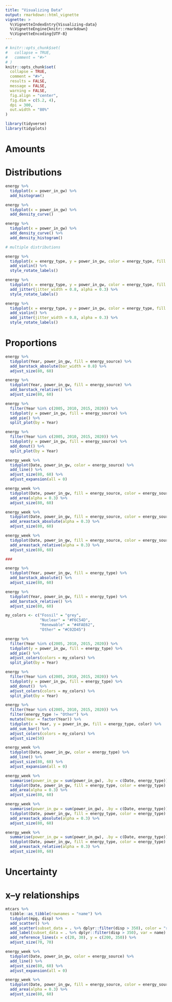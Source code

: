 ```yaml
---
title: "Visualizing Data"
output: rmarkdown::html_vignette
vignette: >
  %\VignetteIndexEntry{Visualizing-data}
  %\VignetteEngine{knitr::rmarkdown}
  %\VignetteEncoding{UTF-8}
---
```


```r
# knitr::opts_chunk$set(
#   collapse = TRUE,
#   comment = "#>"
# )
knitr::opts_chunk$set(
  collapse = TRUE,
  comment = "#>",
  results = FALSE,
  message = FALSE,
  warning = FALSE,
  fig.align = "center",
  fig.dim = c(5.2, 4),
  dpi = 300,
  out.width = "80%"
)

```

```r
library(tidyverse)
library(tidyplots)
```
# Amounts

# Distributions

```r
energy %>% 
  tidyplot(x = power_in_gw) %>% 
  add_histogram()

energy %>% 
  tidyplot(x = power_in_gw) %>% 
  add_density_curve()

energy %>% 
  tidyplot(x = power_in_gw) %>% 
  add_density_curve() %>% 
  add_density_histogram()

# multiple distributions

energy %>% 
  tidyplot(x = energy_type, y = power_in_gw, color = energy_type, fill = energy_type) %>% 
  add_violin() %>% 
  style_rotate_labels()

energy %>% 
  tidyplot(x = energy_type, y = power_in_gw, color = energy_type, fill = energy_type) %>% 
  add_jitter(jitter_width = 0.8, alpha = 0.3) %>% 
  style_rotate_labels()

energy %>% 
  tidyplot(x = energy_type, y = power_in_gw, color = energy_type, fill = energy_type) %>% 
  add_violin() %>% 
  add_jitter(jitter_width = 0.8, alpha = 0.3) %>% 
  style_rotate_labels()

```


# Proportions

```r
energy %>% 
  tidyplot(Year, power_in_gw, fill = energy_source) %>% 
  add_barstack_absolute(bar_width = 0.8) %>% 
  adjust_size(80, 60)

energy %>% 
  tidyplot(Year, power_in_gw, fill = energy_source) %>% 
  add_barstack_relative() %>% 
  adjust_size(80, 60)

energy %>% 
  filter(Year %in% c(2005, 2010, 2015, 2020)) %>% 
  tidyplot(y = power_in_gw, fill = energy_source) %>% 
  add_pie() %>% 
  split_plot(by = Year)

energy %>% 
  filter(Year %in% c(2005, 2010, 2015, 2020)) %>% 
  tidyplot(y = power_in_gw, fill = energy_source) %>% 
  add_donut() %>% 
  split_plot(by = Year)

energy_week %>% 
  tidyplot(Date, power_in_gw, color = energy_source) %>% 
  add_line() %>% 
  adjust_size(80, 60) %>% 
  adjust_expansion(all = 0)

energy_week %>% 
  tidyplot(Date, power_in_gw, fill = energy_source, color = energy_source) %>% 
  add_area(alpha = 0.3) %>% 
  adjust_size(80, 60)

energy_week %>% 
  tidyplot(Date, power_in_gw, fill = energy_source, color = energy_source) %>% 
  add_areastack_absolute(alpha = 0.3) %>% 
  adjust_size(80, 60)

energy_week %>% 
  tidyplot(Date, power_in_gw, fill = energy_source, color = energy_source) %>% 
  add_areastack_relative(alpha = 0.3) %>% 
  adjust_size(80, 60)

###

energy %>% 
  tidyplot(Year, power_in_gw, fill = energy_type) %>% 
  add_barstack_absolute() %>% 
  adjust_size(80, 60)

energy %>% 
  tidyplot(Year, power_in_gw, fill = energy_type) %>% 
  add_barstack_relative() %>% 
  adjust_size(80, 60)

my_colors <- c("Fossil" = "grey",
               "Nuclear" = "#F6C54D",
               "Renewable" = "#4FAE62",
               "Other" = "#C02D45")

energy %>% 
  filter(Year %in% c(2005, 2010, 2015, 2020)) %>% 
  tidyplot(y = power_in_gw, fill = energy_type) %>% 
  add_pie() %>% 
  adjust_colors(colors = my_colors) %>% 
  split_plot(by = Year)

energy %>% 
  filter(Year %in% c(2005, 2010, 2015, 2020)) %>% 
  tidyplot(y = power_in_gw, fill = energy_type) %>% 
  add_donut()  %>% 
  adjust_colors(colors = my_colors) %>%  
  split_plot(by = Year)

energy %>% 
  filter(Year %in% c(2005, 2010, 2015, 2020)) %>% 
  filter(energy_type != "Other") %>% 
  mutate(Year = factor(Year)) %>% 
  tidyplot(x = Year, y = power_in_gw, fill = energy_type, color) %>% 
  add_sum_bar() %>%
  adjust_colors(colors = my_colors) %>% 
  adjust_size(50)

energy_week %>% 
  tidyplot(Date, power_in_gw, color = energy_type) %>% 
  add_line() %>% 
  adjust_size(80, 60) %>% 
  adjust_expansion(all = 0)

energy_week %>% 
  summarise(power_in_gw = sum(power_in_gw), .by = c(Date, energy_type)) %>% 
  tidyplot(Date, power_in_gw, fill = energy_type, color = energy_type) %>% 
  add_area(alpha = 0.3) %>% 
  adjust_size(80, 60)

energy_week %>% 
  summarise(power_in_gw = sum(power_in_gw), .by = c(Date, energy_type)) %>% 
  tidyplot(Date, power_in_gw, fill = energy_type, color = energy_type) %>% 
  add_areastack_absolute(alpha = 0.3) %>% 
  adjust_size(80, 60)

energy_week %>%
  summarise(power_in_gw = sum(power_in_gw), .by = c(Date, energy_type)) %>% 
  tidyplot(Date, power_in_gw, fill = energy_type, color = energy_type) %>% 
  add_areastack_relative(alpha = 0.3) %>% 
  adjust_size(80, 60)

```


# Uncertainty

# x--y relationships

```r
mtcars %>%
  tibble::as_tibble(rownames = "name") %>% 
  tidyplot(mpg, disp) %>% 
  add_scatter() %>% 
  add_scatter(subset_data = . %>% dplyr::filter(disp > 350), color = "red") %>% 
  add_label(subset_data = . %>% dplyr::filter(disp > 350), var = name) %>% 
  add_reference_lines(x = c(20, 30), y = c(200, 350)) %>% 
  adjust_size(70, 70)

energy_week %>% 
  tidyplot(Date, power_in_gw, color = energy_source) %>% 
  add_line() %>% 
  adjust_size(80, 60) %>% 
  adjust_expansion(all = 0)

energy_week %>% 
  tidyplot(Date, power_in_gw, fill = energy_source, color = energy_source) %>% 
  add_area(alpha = 0.3) %>% 
  adjust_size(80, 60)

```

